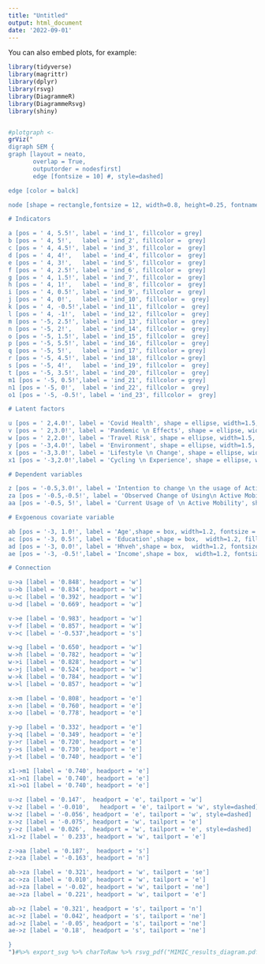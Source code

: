 ```yaml
---
title: "Untitled"
output: html_document
date: '2022-09-01'
---
```


You can also embed plots, for example:

```r


library(tidyverse)
library(magrittr)
library(dplyr)
library(rsvg)
library(DiagrammeR)
library(DiagrammeRsvg)
library(shiny)


#plotgraph <- 
grViz("
digraph SEM {
graph [layout = neato,
       overlap = True,
       outputorder = nodesfirst]
       edge [fontsize = 10] #, style=dashed]

edge [color = balck]

node [shape = rectangle,fontsize = 12, width=0.8, height=0.25, fontname = Helvetica, style = filled, color = balck, label = '']

# Indicators

a [pos = ' 4, 5.5!', label = 'ind_1', fillcolor = grey]
b [pos = ' 4, 5!',   label = 'ind_2', fillcolor =  grey]
c [pos = ' 4, 4.5!', label = 'ind_3', fillcolor =  grey]
d [pos = ' 4, 4!',   label = 'ind_4', fillcolor =  grey]
e [pos = ' 4, 3!',   label = 'ind_5', fillcolor =  grey]
f [pos = ' 4, 2.5!', label = 'ind_6', fillcolor =  grey]
g [pos = ' 4, 1.5!', label = 'ind_7', fillcolor =  grey]
h [pos = ' 4, 1!',   label = 'ind_8', fillcolor =  grey]
i [pos = ' 4, 0.5!', label = 'ind_9', fillcolor =  grey]
j [pos = ' 4, 0!',   label = 'ind_10', fillcolor =  grey]
k [pos = ' 4, -0.5!',label = 'ind_11', fillcolor =  grey]
l [pos = ' 4, -1!',  label = 'ind_12', fillcolor =  grey]
m [pos = '-5, 2.5!', label = 'ind_13', fillcolor =  grey]
n [pos = '-5, 2!',   label = 'ind_14', fillcolor =  grey]
o [pos = '-5, 1.5!', label = 'ind_15', fillcolor =  grey]
p [pos = '-5, 5.5!', label = 'ind_16', fillcolor =  grey]
q [pos = '-5, 5!',   label = 'ind_17', fillcolor = grey]
r [pos = '-5, 4.5!', label = 'ind_18', fillcolor = grey]
s [pos = '-5, 4!',   label = 'ind_19', fillcolor =  grey]
t [pos = '-5, 3.5!', label = 'ind_20', fillcolor =  grey]
m1 [pos = '-5, 0.5!',label = 'ind_21', fillcolor = grey]
n1 [pos = '-5, 0!',  label = 'ind_22', fillcolor =  grey]
o1 [pos = '-5, -0.5!', label = 'ind_23', fillcolor =  grey]

# Latent factors 

u [pos = ' 2,4.0!', label = 'Covid Health', shape = ellipse, width=1.5, height=0.75, fontsize = 12, fillcolor =  lightblue]
v [pos = ' 2,3.0!', label = 'Pandemic \n Effects', shape = ellipse, width=1.5, height=0.75, fontsize = 12, fillcolor  = lightblue]
w [pos = ' 2,2.0!', label = 'Travel Risk', shape = ellipse, width=1.5, height=0.75, fontsize = 12, fillcolor =  lightblue]
y [pos = '-3,4.0!', label = 'Environment', shape = ellipse, width=1.5, height=0.75, fontsize = 12, fillcolor =  lightblue]
x [pos = '-3,3.0!', label = 'Lifestyle \n Change', shape = ellipse, width=1.5, height=0.75, fontsize = 12, fillcolor =  lightblue]
x1 [pos = '-3,2.0!',label = 'Cycling \n Experience', shape = ellipse, width=1.5, height=0.75, fontsize = 12, fillcolor =  lightblue]

# Dependent variables 

z [pos = '-0.5,3.0!', label = 'Intention to change \n the usage of Active Mobility', shape = box, fontsize = 12, width=1.5, height=0.75, fillcolor = orange]
za [pos = '-0.5,-0.5!', label = 'Observed Change of Using\n Active Mobility in the Future', shape = box, fontsize = 12, width=1.5, height=0.75, fillcolor = orange]
aa [pos = '-0.5, 5!', label = 'Current Usage of \n Active Mobility', shape = box, fontsize = 12, width = 1.5, height =0.75, fillcolor = orange]

# Exgoenous covariate variable 

ab [pos = '-3, 1.0!', label = 'Age',shape = box, width=1.2, fontsize = 12,fillcolor = darkseagreen1]
ac [pos = '-3, 0.5!', label = 'Education',shape = box,  width=1.2, fillcolor = darkseagreen1]
ad [pos = '-3, 0.0!', label = 'Hhveh',shape = box,  width=1.2, fontsize = 12, fillcolor = darkseagreen1]
ae [pos = '-3, -0.5!',label = 'Income',shape = box,  width=1.2, fontsize = 12, fillcolor = darkseagreen1]

# Connection 

u->a [label = '0.848', headport = 'w']
u->b [label = '0.834', headport = 'w']
u->c [label = '0.392', headport = 'w']
u->d [label = '0.669', headport = 'w']

v->e [label = '0.983', headport = 'w']
v->f [label = '0.857', headport = 'w']
v->c [label = '-0.537',headport = 's']

w->g [label = '0.650', headport = 'w']
w->h [label = '0.782', headport = 'w']
w->i [label = '0.828', headport = 'w']
w->j [label = '0.524', headport = 'w']
w->k [label = '0.784', headport = 'w']
w->l [label = '0.857', headport = 'w']

x->m [label = '0.808', headport = 'e']
x->n [label = '0.760', headport = 'e']
x->o [label = '0.778', headport = 'e']

y->p [label = '0.332', headport = 'e']
y->q [label = '0.349', headport = 'e']
y->r [label = '0.720', headport = 'e']
y->s [label = '0.730', headport = 'e']
y->t [label = '0.740', headport = 'e']

x1->m1 [label = '0.740', headport = 'e']
x1->n1 [label = '0.740', headport = 'e']
x1->o1 [label = '0.740', headport = 'e']

u->z [label = '0.147',  headport = 'e', tailport = 'w']
v->z [label = '-0.010',   headport = 'e', tailport = 'w', style=dashed]
w->z [label = '-0.056', headport = 'e', tailport = 'w', style=dashed]
x->z [label = '-0.075', headport = 'w', tailport = 'e']
y->z [label = '0.026',  headport = 'w', tailport = 'e', style=dashed]
x1->z [label = ' 0.233', headport = 'w', tailport = 'e']

z->aa [label = '0.187',  headport = 's']
z->za [label = '-0.163', headport = 'n']

ab->za [label = '0.321', headport = 'w', tailport = 'se']
ac->za [label = '0.010', headport = 'w', tailport = 'e']
ad->za [label = '-0.02', headport = 'w', tailport = 'ne']
ae->za [label = '0.221', headport = 'w', tailport = 'e']

ab->z [label = '0.321', headport = 's', tailport = 'n']
ac->z [label = '0.042', headport = 's', tailport = 'ne']
ad->z [label = '-0.05', headport = 's', tailport = 'ne']
ae->z [label = '0.18',  headport = 's', tailport = 'ne']

}
")#%>% export_svg %>% charToRaw %>% rsvg_pdf("MIMIC_results_diagram.pdf")



```


